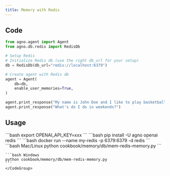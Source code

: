 ```yaml
---
title: Memory with Redis
---
```


## Code

```python cookbook/memory/db/mem-redis-memory.py
from agno.agent import Agent
from agno.db.redis import RedisDb

# Setup Redis
# Initialize Redis db (use the right db_url for your setup)
db = RedisDb(db_url="redis://localhost:6379")

# Create agent with Redis db
agent = Agent(
    db=db,
    enable_user_memories=True,
)

agent.print_response("My name is John Doe and I like to play basketball on the weekends.")
agent.print_response("What's do I do in weekends?")
```

## Usage

<Steps>
  <Snippet file="create-venv-step.mdx" />

  <Step title="Set environment variables">
    ```bash
    export OPENAI_API_KEY=xxx
    ```
  </Step>

  <Step title="Install libraries">
    ```bash
    pip install -U agno openai redis
    ```
  </Step>

  <Step title="Run Redis">
    ```bash
    docker run --name my-redis -p 6379:6379 -d redis
    ```
  </Step>

  <Step title="Run Example">
    <CodeGroup>
    ```bash Mac/Linux
    python cookbook/memory/db/mem-redis-memory.py
    ```

    ```bash Windows
    python cookbook/memory/db/mem-redis-memory.py
    ```
    </CodeGroup>
  </Step>
</Steps>